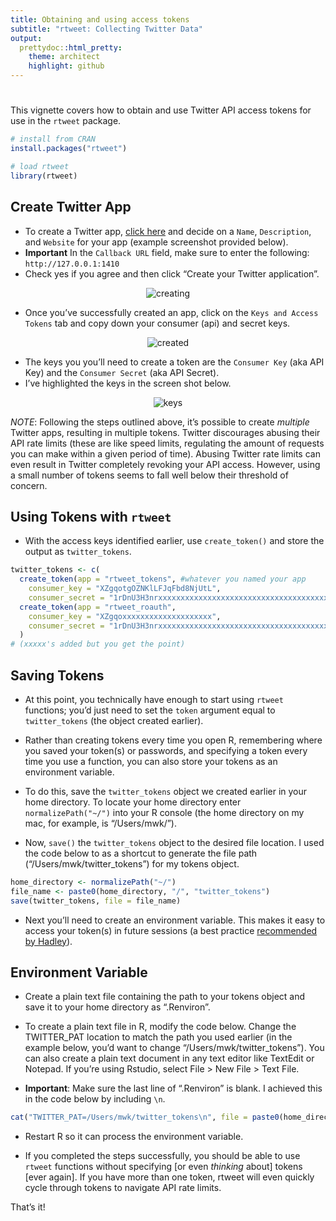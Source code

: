 ```yaml
---
title: Obtaining and using access tokens
subtitle: "rtweet: Collecting Twitter Data"
output:
  prettydoc::html_pretty:
    theme: architect
    highlight: github
---
```


# 

This vignette covers how to obtain and use Twitter API 
access tokens for use in the `rtweet` package.

``` r
# install from CRAN
install.packages("rtweet")

# load rtweet
library(rtweet)
```

## Create Twitter App

- To create a Twitter app, [click here](http://apps.twitter.com/app/new) 
and decide on a `Name`, `Description`, and `Website` for your app (example screenshot provided below).
- **Important** In the `Callback URL` field, make sure to enter the following: `http://127.0.0.1:1410`
- Check yes if you agree and then click "Create your Twitter application".

<p align="center">
<img src="files/creating.png" alt="creating">
</p>

- Once you've successfully created an app, click on the `Keys and Access Tokens` tab and copy down your consumer (api) and secret keys.

<p align="center">
<img src="files/created.png" alt="created">
</p>

- The keys you you'll need to create a token are the
`Consumer Key` (aka API Key) and the `Consumer Secret` (aka API Secret).
- I've highlighted the keys in the screen shot below.

<p align="center">
<img src="files/keys.png" alt="keys">
</p>


*NOTE*: Following the steps outlined above, it's possible to create *multiple* 
Twitter apps, resulting in multiple tokens. Twitter discourages 
abusing their API rate limits (these are like speed limits, 
regulating the amount of requests you can make within a given period 
of time). Abusing Twitter rate limits can even result in Twitter 
completely revoking your API access. However, using a small 
number of tokens seems to fall well below their threshold of concern.

## Using Tokens with `rtweet`

- With the access keys identified earlier, use `create_token()` and store the output as `twitter_tokens`.

``` r
twitter_tokens <- c(
  create_token(app = "rtweet_tokens", #whatever you named your app
    consumer_key = "XZgqotgOZNKlLFJqFbd8NjUtL",
    consumer_secret = "1rDnU3H3nrxxxxxxxxxxxxxxxxxxxxxxxxxxxxxxxxxxxxxxxx"), 
  create_token(app = "rtweet_roauth",
    consumer_key = "XZgqoxxxxxxxxxxxxxxxxxxxx",
    consumer_secret = "1rDnU3H3nrxxxxxxxxxxxxxxxxxxxxxxxxxxxxxxxxxxxxxxxx")
  )
# (xxxxx's added but you get the point)
```

## Saving Tokens

- At this point, you technically have enough to start using `rtweet` functions;
you'd just need to set the `token` argument equal to `twitter_tokens` 
(the object created earlier). 

- Rather than creating tokens every time you open R, 
remembering where you saved your token(s) or passwords, and 
specifying a token every time you use a function, 
you can also store your tokens as an environment variable.

- To do this, save the `twitter_tokens` object we created earlier in your 
home directory. To locate your home directory enter 
`normalizePath("~/")` into your R console (the home directory on 
my mac, for example, is "/Users/mwk/"). 

- Now, `save()` the `twitter_tokens` object to the desired file location.
I used the code below to as a shortcut to generate the file path 
("/Users/mwk/twitter_tokens") for my tokens object.

```r
home_directory <- normalizePath("~/")
file_name <- paste0(home_directory, "/", "twitter_tokens")
save(twitter_tokens, file = file_name)
```

- Next you'll need to create an environment variable. This makes 
it easy to access your token(s) in future sessions (a best practice 
[recommended by Hadley](https://github.com/hadley/httr/blob/master/vignettes/api-packages.Rmd)).

## Environment Variable

- Create a plain text file containing the path to your tokens object 
and save it to your home directory as ".Renviron".



- To create a plain text file in R, modify the code below. Change the 
TWITTER_PAT location to match the path you used earlier (in the 
example below, you'd want to change "/Users/mwk/twitter_tokens"). 
You can also create a plain text document in any text editor like 
TextEdit or Notepad. If you're using Rstudio, select File > 
New File > Text File. 

- **Important**: Make sure the last line of ".Renviron" is blank. I 
achieved this in the code below by including `\n`.

``` r
cat("TWITTER_PAT=/Users/mwk/twitter_tokens\n", file = paste0(home_directory, "/.Renviron"))
```

- Restart R so it can process the environment variable. 

- If you completed the steps successfully,
you should be able to use `rtweet` functions without specifying 
[or even *thinking* about] tokens [ever again]. 
If you have more than one token, rtweet will even quickly 
cycle through tokens to navigate API rate limits.

That's it!

